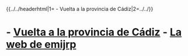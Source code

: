 {{../../headerhtml|1={{{1}}} - Vuelta a la provincia de Cádiz|2=../../}}
= {{{1}}} - [[vuelta-a-cadiz|Vuelta a la provincia de Cádiz]] - [[../../index|La web de emijrp]] =
